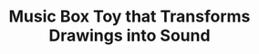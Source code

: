 ---
title: Music Box Toy that Transforms Drawings into Sound
publishDate: 16 May 2022
colors:
  fg: "#d92b04"
  bg: "#dfebf0"
description: A Music making toy that takes marker drawings and turns them into sound so that even young kids aged 6-7 can learn the beginnings of music composition.
heroImages:
  music box toy that uses crayon drawings as input: "./loopiesplash1.jpg"
  back of toy that shows where to input paper: "./loopiesplash2.jpg"
credits:
  Professor: Kimberley Snyder
  Team: Individual Project
  Duration: 2 months
  Tools: 3D printing, lasercut wood, Fusion360, RPi Zero, OpenCV, Keyshot, Figma
---